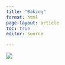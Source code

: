 ```yaml
---
title: "Baking"
format: html
page-layout: article
toc: true
editor: source

---
```



![](media/bdaycake.jpg)